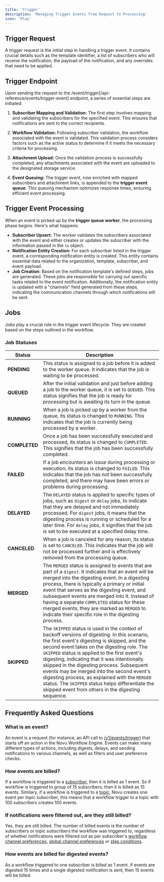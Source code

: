 ```yaml
---
title: 'Trigger'
description: 'Managing Trigger Events from Request to Processing'
icon: 'Play'
---
```


## Trigger Request

A trigger request is the initial step in handling a trigger event. It contains crucial details such as the template identifier, a list of subscribers who will receive the notification, the payload of the notification, and any overrides that need to be applied.

## Trigger Endpoint

Upon sending the request to the /event/trigger[/api-reference/events/trigger-event] endpoint, a series of essential steps are initiated:

1. **Subscriber Mapping and Validation:** The first step involves mapping and validating the subscribers for the specified event. This ensures that notifications are sent to the correct recipients.

2. **Workflow Validation:** Following subscriber validation, the workflow associated with the event is validated. This validation process considers factors such as the active status to determine if it meets the necessary criteria for processing.

3. **Attachment Upload:** Once the validation process is successfully completed, any attachments associated with the event are uploaded to the designated storage service.

4. **Event Queuing:** The trigger event, now enriched with mapped subscribers and attachment links, is appended to the **trigger event queue**. This queuing mechanism optimizes response times, ensuring efficient event processing.

## Trigger Event Processing

When an event is picked up by the **trigger queue worker**, the processing phase begins. Here's what happens:

- **Subscriber Upsert:** The worker validates the subscribers associated with the event and either creates or updates the subscriber with the information passed in the `to` object.
- **Notification Entity Creation:** For each subscriber listed in the trigger event, a corresponding notification entity is created. This entity contains essential data related to the organization, template, subscriber, and event payload.
- **Job Creation:** Based on the notification template's defined steps, jobs are generated. These jobs are responsible for carrying out specific tasks related to the event notification. Additionally, the notification entity is updated with a "channels" field generated from these steps, indicating the communication channels through which notifications will be sent.

## Jobs

Jobs play a crucial role in the trigger event lifecycle. They are created based on the steps outlined in the workflow.

### Job Statuses

| Status        | Description                                                                                                                                                                                                                                                                                                                                                                                                                                                                                                                                          |
| ------------- | ---------------------------------------------------------------------------------------------------------------------------------------------------------------------------------------------------------------------------------------------------------------------------------------------------------------------------------------------------------------------------------------------------------------------------------------------------------------------------------------------------------------------------------------------------- |
| **PENDING**   | This status is assigned to a job before it is added to the worker queue. It indicates that the job is waiting to be processed.                                                                                                                                                                                                                                                                                                                                                                                                                       |
| **QUEUED**    | After the initial validation and just before adding a job to the worker queue, it is set to `QUEUED`. This status signifies that the job is ready for processing but is awaiting its turn in the queue.                                                                                                                                                                                                                                                                                                                                              |
| **RUNNING**   | When a job is picked up by a worker from the queue, its status is changed to `RUNNING`. This indicates that the job is currently being processed by a worker.                                                                                                                                                                                                                                                                                                                                                                                        |
| **COMPLETED** | Once a job has been successfully executed and processed, its status is changed to `COMPLETED`. This signifies that the job has been successfully completed.                                                                                                                                                                                                                                                                                                                                                                                          |
| **FAILED**    | If a job encounters an issue during processing or execution, its status is changed to `FAILED`. This indicates that the job has not been successfully completed, and there may have been errors or problems during processing.                                                                                                                                                                                                                                                                                                                       |
| **DELAYED**   | The `DELAYED` status is applied to specific types of jobs, such as `digest` or `delay` jobs, to indicate that they are delayed and not immediately processed. For `digest` jobs, it means that the digesting process is running or scheduled for a later time. For `delay` jobs, it signifies that the job is set to be executed at a specified delay time.                                                                                                                                                                                          |
| **CANCELED**  | When a job is canceled for any reason, its status is set to `CANCELED`. This indicates that the job will not be processed further and is effectively removed from the processing queue.                                                                                                                                                                                                                                                                                                                                                              |
| **MERGED**    | The `MERGED` status is assigned to events that are part of a `digest`. It indicates that an event will be merged into the digesting event. In a digesting process, there is typically a primary or initial event that serves as the digesting event, and subsequent events are merged into it. Instead of having a separate `COMPLETED` status for these merged events, they are marked as `MERGED` to indicate their specific role in the digesting process.                                                                                        |
| **SKIPPED**   | The `SKIPPED` status is used in the context of backoff versions of digesting. In this scenario, the first event's digesting is skipped, and the second event takes on the digesting role. The `SKIPPED` status is applied to the first event's digesting, indicating that it was intentionally skipped in the digesting process. Subsequent events may be merged into the second event's digesting process, as explained with the `MERGED` status. The `SKIPPED` status helps differentiate the skipped event from others in the digesting sequence. |

## Frequently Asked Questions

### What is an event?

An event is a request (for instance, an API call to [/v1/events/trigger](/api-reference/events/trigger-event)) that starts off an action in the Novu Workflow Engine. Events can make many different types of actions, including digests, delays, and sending notifications to various channels, as well as filters and user preference checks.

### How events are billed?

If a workflow is triggered to a [subscriber](/platform/concepts/subscribers), then it is billed as 1 event. So if workflow is triggered to group of 15 subscribers, then it is billed as 15 events. Similary, if a workflow is triggered to a [topic](/platform/concepts/topics), Novu creates one event per topic subscriber, this means that a workflow trigger to a topic with 100 subscribers creates 100 events.

### If notifications were filtered out, are they still billed?

Yes, they are still billed. The number of billed events is the number of subscribers or topic subscribers the workflow was triggered to, regardless of whether notifications were filtered out as per subscriber's [workflow channel preferences](/platform/concepts/preferences#workflow-channel-preferences), [global channel preferences](/platform/concepts/preferences#subscriber-global-preferences) or [step conditions](/platform/workflow/step-conditions).

### How events are billed for digested events?

As a workflow triggered to one subscriber is billed as 1 event. if events are digested 15 times and a single digested notification is sent, then 15 events will be billed.